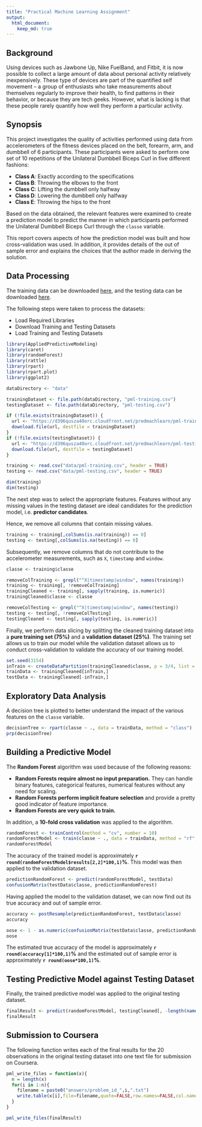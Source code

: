 ```yaml
---
title: "Practical Machine Learning Assignment"
output: 
  html_document:
    keep_md: true
---
```


## Background
Using devices such as Jawbone Up, Nike FuelBand, and Fitbit, it is now possible to collect a large amount of data about personal activity relatively inexpensively. These type of devices are part of the quantified self movement – a group of enthusiasts who take measurements about themselves regularly to improve their health, to find patterns in their behavior, or because they are tech geeks. However, what is lacking is that these people rarely quantify how well they perform a particular activity.

## Synopsis
This project investigates the quality of activities performed using data from accelerometers of the fitness devices placed on the belt, forearm, arm, and dumbbell of 6 participants. These participants were asked to perform one set of 10 repetitions of the Unilateral Dumbbell Biceps Curl in five different fashions:

* **Class A**: Exactly according to the specifications
* **Class B**: Throwing the elbows to the front
* **Class C**: Lifting the dumbbell only halfway
* **Class D**: Lowering the dumbbell only halfway
* **Class E**: Throwing the hips to the front

Based on the data obtained, the relevant features were examined to create a prediction model to predict the manner in which participants performed the Unilateral Dumbbell Biceps Curl through the `classe` variable.

This report covers aspects of how the prediction model was built and how cross-validation was used. In addition, it provides details of the out of sample error and explains the choices that the author made in deriving the solution.

## Data Processing
The training data can be downloaded [here](https://d396qusza40orc.cloudfront.net/predmachlearn/pml-training.csv), and the testing data can be downloaded [here](https://d396qusza40orc.cloudfront.net/predmachlearn/pml-testing.csv).

The following steps were taken to process the datasets:

* Load Required Libraries
* Download Training and Testing Datasets
* Load Training and Testing Datasets

``` r

library(AppliedPredictiveModeling)
library(caret)
library(randomForest)
library(rattle)
library(rpart)
library(rpart.plot)
library(ggplot2)

dataDirectory <- "data"

trainingDataset <- file.path(dataDirectory, "pml-training.csv")
testingDataset <- file.path(dataDirectory, "pml-testing.csv")

if (!file.exists(trainingDataset)) {
  url <- "https://d396qusza40orc.cloudfront.net/predmachlearn/pml-training.csv"
  download.file(url, destfile = trainingDataset)
}
if (!file.exists(testingDataset)) {
  url <- "https://d396qusza40orc.cloudfront.net/predmachlearn/pml-testing.csv"
  download.file(url, destfile = testingDataset)
}

training <- read.csv("data/pml-training.csv", header = TRUE)
testing <- read.csv("data/pml-testing.csv", header = TRUE)

```

``` r
dim(training)
dim(testing)

```

The next step was to select the appropriate features. Features without any missing values in the testing dataset are ideal candidates for the prediction model, i.e. **predictor candidates**.

Hence, we remove all columns that contain missing values.

``` r
training <- training[,colSums(is.na(training)) == 0]
testing <- testing[,colSums(is.na(testing)) == 0]
```

Subsequently, we remove columns that do not contribute to the accelerometer measurements, such as `X`, `timestamp` and `window`.

``` r
classe <- training$classe

removeColTraining <- grepl("^X|timestamp|window", names(training))
training <- training[, !removeColTraining]
trainingCleaned <- training[, sapply(training, is.numeric)]
trainingCleaned$classe <- classe

removeColTesting <- grepl("^X|timestamp|window", names(testing))
testing <- testing[, !removeColTesting]
testingCleaned <- testing[, sapply(testing, is.numeric)]

```

Finally, we perform data slicing by splitting the cleaned training dataset into a **pure training set (75%)** and a **validation dataset (25%)**. The training set allows us to train our model while the validation dataset allows us to conduct cross-validation to validate the accuracy of our training model.

``` r
set.seed(3154)
inTrain <- createDataPartition(trainingCleaned$classe, p = 3/4, list = FALSE)
trainData <- trainingCleaned[inTrain,]
testData <- trainingCleaned[-inTrain,]

```

## Exploratory Data Analysis
A decision tree is plotted to better understand the impact of the various features on the `classe` variable.

``` r
decisionTree <- rpart(classe ~ ., data = trainData, method = "class")
prp(decisionTree)

```

## Building a Predictive Model

The **Random Forest** algorithm was used because of the following reasons:

* **Random Forests require almost no input preparation.** They can handle binary features, categorical features, numerical features without any need for scaling.
* **Random Forests perform implicit feature selection** and provide a pretty good indicator of feature importance.
* **Random Forests are very quick to train.**

In addition, a **10-fold cross validation** was applied to the algorithm.

``` r
randomForest <- trainControl(method = "cv", number = 10)
randomForestModel <- train(classe ~ ., data = trainData, method = "rf", trControl = randomForest, ntree = 250)
randomForestModel
```

The accuracy of the trained model is approximately **`r round(randomForestModel$results[2,2]*100,1)`%**. This model was then applied to the validation dataset.

``` r
predictionRandomForest <- predict(randomForestModel, testData)
confusionMatrix(testData$classe, predictionRandomForest)

```

Having applied the model to the validation dataset, we can now find out its true accuracy and out of sample error.

```r
accuracy <- postResample(predictionRandomForest, testData$classe)
accuracy

oose <- 1 - as.numeric(confusionMatrix(testData$classe, predictionRandomForest)$overall[1])
oose
```

The estimated true accuracy of the model is approximately **`r round(accuracy[1]*100,1)`%** and the estimated out of sample error is approximately **`r round(oose*100,1)`%**.

## Testing Predictive Model against Testing Dataset

Finally, the trained predictive model was applied to the original testing dataset.

``` r
finalResult <- predict(randomForestModel, testingCleaned[, -length(names(testingCleaned))])
finalResult

```

## Submission to Coursera
The following function writes each of the final results for the 20 observations in the original testing dataset into one text file for submission on Coursera.

``` r
pml_write_files = function(x){
  n = length(x)
  for(i in 1:n){
    filename = paste0("answers/problem_id_",i,".txt")
    write.table(x[i],file=filename,quote=FALSE,row.names=FALSE,col.names=FALSE)
  }
}

pml_write_files(finalResult)

```
